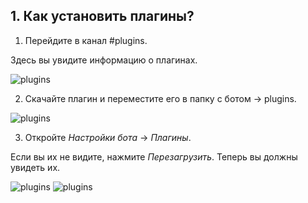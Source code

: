 ## 1. Как установить плагины?

1. Перейдите в канал #plugins.

Здесь вы увидите информацию о плагинах.

![plugins](public/plugins1.png)


2. Скачайте плагин и переместите его в папку с ботом -> plugins.

![plugins](public/plugins2.gif)

3. Откройте *Настройки бота* -> *Плагины*.

Если вы их не видите, нажмите *Перезагрузить*. Теперь вы должны увидеть их.

![plugins](public/plugins3.png)
![plugins](public/plugins4.png)